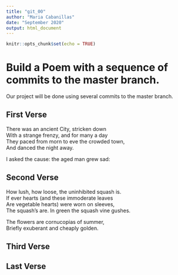 ```yaml
---
title: "git_00"
author: "Maria Cabanillas"
date: "September 2020"
output: html_document
---
```


```r
knitr::opts_chunk$set(echo = TRUE)
```
# Build a Poem with a sequence of commits to the master branch.
Our project will be done using several commits to the master branch.
<!-- Do not modify or change any text in "!--" bracketed areas such as this --- these are instructions to
you, if you change any of this the git program will notice it and compromise your git merging strategy !-->

## First Verse 
<!--Put the first five lines of a poem by Lewis Carrol in this section!-->

There was an ancient City, stricken down  
With a strange frenzy, and for many a day  
They paced from morn to eve the crowded town,  
And danced the night away.  
  
I asked the cause: the aged man grew sad:  

## Second Verse
<!--Put the first five lines of a poem by Robert Frost here!-->

How lush, how loose, the uninhibited squash is.  
If ever hearts (and these immoderate leaves  
Are vegetable hearts) were worn on sleeves,  
The squash's are. In green the squash vine gushes.  
  
The flowers are cornucopias of summer,  
Briefly exuberant and cheaply golden.  

## Third Verse
<!--Put the first two verses of The Walrus and the Carpenter here!-->

## Last Verse
<!--Put a short poem of your choice 8-20 lines,here!-->
